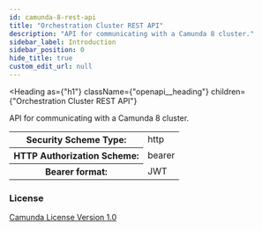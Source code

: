 ```yaml
---
id: camunda-8-rest-api
title: "Orchestration Cluster REST API"
description: "API for communicating with a Camunda 8 cluster."
sidebar_label: Introduction
sidebar_position: 0
hide_title: true
custom_edit_url: null
---
```



<Heading
  as={"h1"}
  className={"openapi__heading"}
  children={"Orchestration Cluster REST API"}
></Heading>

API for communicating with a Camunda 8 cluster.

<div style={{ marginBottom: "2rem" }}>
  <Heading
    id={"authentication"}
    as={"h2"}
    className={"openapi-tabs__heading"}
    children={"Authentication"}
  ></Heading>
  <SchemaTabs className={"openapi-tabs__security-schemes"}>
    <TabItem label={"HTTP: Bearer Auth"} value={"bearerAuth"}>
      <div>
        <table>
          <tbody>
            <tr>
              <th>Security Scheme Type:</th>
              <td>http</td>
            </tr>
            <tr>
              <th>HTTP Authorization Scheme:</th>
              <td>bearer</td>
            </tr>
            <tr>
              <th>Bearer format:</th>
              <td>JWT</td>
            </tr>
          </tbody>
        </table>
      </div>
    </TabItem>
  </SchemaTabs>
</div>
<div style={{ marginBottom: "var(--ifm-paragraph-margin-bottom)" }}>
  <h3 style={{ marginBottom: "0.25rem" }}>License</h3>
  <a
    href={
      "https://github.com/camunda/camunda/blob/main/licenses/CAMUNDA-LICENSE-1.0.txt"
    }
  >
    Camunda License Version 1.0
  </a>
</div>
